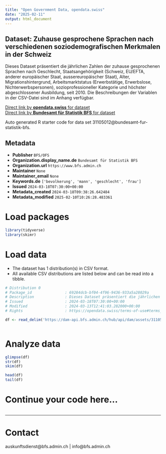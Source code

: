 ```yaml
---
title: "Open Government Data, opendata.swiss"
date: "2025-02-11"
output: html_document
---
```


## Dataset: Zuhause gesprochene Sprachen nach verschiedenen soziodemografischen Merkmalen in der Schweiz

Dieses Dataset präsentiert die jährlichen Zahlen der zuhause gesprochenen Sprachen nach Geschlecht, Staatsangehörigkeit (Schweiz, EU/EFTA, anderer europäischer Staat, aussereuropäischer Staat), Alter, Migrationshintergrund, Arbeitsmarktstatus (Erwerbstätige, Erwerbslose, Nichterwerbspersonen), sozioprofessioneller Kategorie und höchster abgeschlossener Ausbildung, seit 2010. Die Beschreibungen der Variablen in der CSV-Datei sind im Anhang verfügbar.

[Direct link by **opendata.swiss** for dataset](https://opendata.swiss/de/dataset/zuhause-gesprochene-sprachen-nach-verschiedenen-soziodemografischen-merkmalen-in-der-schweiz)<br>
[Direct link by **Bundesamt für Statistik BFS** for dataset](https://www.bfs.admin.ch/asset/de/ts-x-40.02.01.08.10)

Auto generated R starter code for data set 31105012@bundesamt-fur-statistik-bfs.

## Metadata

- **Publisher** `BFS/OFS`
- **Organization.display_name.de** `Bundesamt für Statistik BFS`
- **Organization.url** `https://www.bfs.admin.ch`
- **Maintainer** `None`
- **Maintainer_email** `None`
- **Keywords.de** `['bevolkerung', 'mann', 'geschlecht', 'frau']`
- **Issued** `2024-03-18T07:30:00+00:00`
- **Metadata_created** `2024-03-18T09:38:26.642484`
- **Metadata_modified** `2025-02-10T10:26:28.483361`


# Load packages

```r

library(tidyverse)
library(skimr)

```

# Load data

-   The dataset has 1 distribution(s) in CSV format.
-   All available CSV distributions are listed below and can be read into a tibble.

```r

# Distribution 0
# Package_id               : 69284dcb-bf04-4f96-9436-933a5a28029a
# Description              : Dieses Dataset präsentiert die jährlichen Zahlen der zuhause gesprochenen Sprachen nach Geschlecht, Staatsangehörigkeit (Schweiz, EU/EFTA, anderer europäischer Staat, aussereuropäischer Staat), Alter, Migrationshintergrund, Arbeitsmarktstatus (Erwerbstätige, Erwerbslose, Nichterwerbspersonen), sozioprofessioneller Kategorie und höchster abgeschlossener Ausbildung, seit 2010. Die Beschreibungen der Variablen in der CSV-Datei sind im Anhang verfügbar.
# Issued                   : 2024-03-18T07:30:00+00:00
# Modified                 : 2024-03-13T12:41:03.282000+00:00
# Rights                   : https://opendata.swiss/terms-of-use#terms_by_ask

df <- read_delim('https://dam-api.bfs.admin.ch/hub/api/dam/assets/31105017/master')



```

# Analyze data

```r

glimpse(df)
str(df)
skim(df)

head(df)
tail(df)

```

# Continue your code here...

```r

```

------------------------------------------------------------------------

# Contact

auskunftsdienst@bfs.admin.ch | info@bfs.admin.ch
